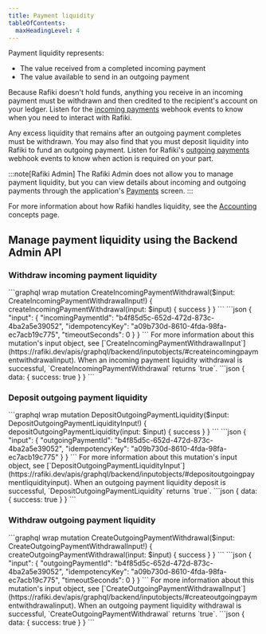```yaml
---
title: Payment liquidity
tableOfContents:
  maxHeadingLevel: 4
---
```



Payment liquidity represents:

- The value received from a completed incoming payment
- The value available to send in an outgoing payment

Because Rafiki doesn't hold funds, anything you receive in an incoming payment must be withdrawn and then credited to the recipient's account on your ledger. Listen for the [incoming payments](/integration/requirements/webhook-events#incoming-payments) webhook events to know when you need to interact with Rafiki.

Any excess liquidity that remains after an outgoing payment completes must be withdrawn. You may also find that you must deposit liquidity into Rafiki to fund an outgoing payment. Listen for Rafiki's [outgoing payments](/integration/requirements/webhook-events#outgoing-payments) webhook events to know when action is required on your part.

:::note[Rafiki Admin]
The Rafiki Admin does not allow you to manage payment liquidity, but you can view details about incoming and outgoing payments through the application's [Payments](/admin/admin-user-guide#payments) screen.
:::

For more information about how Rafiki handles liquidity, see the [Accounting](/overview/concepts/accounting) concepts page.

## Manage payment liquidity using the Backend Admin API

<IdempotencyNote />

### Withdraw incoming payment liquidity

<Tabs>
  <TabItem label="Operation">
  ```graphql wrap
  mutation CreateIncomingPaymentWithdrawal($input: CreateIncomingPaymentWithdrawalInput!) {
  createIncomingPaymentWithdrawal(input: $input) {
    success
    }
  }
  ```
  </TabItem>
  <TabItem label="Arguments">
  ```json
  {
  "input": {
    "incomingPaymentId": "b4f85d5c-652d-472d-873c-4ba2a5e39052",
    "idempotencyKey": "a09b730d-8610-4fda-98fa-ec7acb19c775",
    "timeoutSeconds": 0
    }
  }
  ```
  For more information about this mutation's input object, see [`CreateIncomingPaymentWithdrawalInput`](https://rafiki.dev/apis/graphql/backend/inputobjects/#createincomingpaymentwithdrawalinput).
  </TabItem>
  <TabItem label="Response">
  When an incoming payment liquidity withdrawal is successful, `CreateIncomingPaymentWithdrawal` returns `true`.
  ```json
  {
    data: {
      success: true
    }
  }
  ```
  </TabItem>
</Tabs>

### Deposit outgoing payment liquidity

<Tabs>
  <TabItem label="Operation">
  ```graphql wrap
  mutation DepositOutgoingPaymentLiquidity($input: DepositOutgoingPaymentLiquidityInput!) {
  depositOutgoingPaymentLiquidity(input: $input) {
    success
    }
  }
  ```
  </TabItem>
  <TabItem label="Arguments">
  ```json
  {
  "input": {
    "outgoingPaymentId": "b4f85d5c-652d-472d-873c-4ba2a5e39052",
    "idempotencyKey": "a09b730d-8610-4fda-98fa-ec7acb19c775"
    }
  }
  ```
  For more information about this mutation's input object, see [`DepositOutgoingPaymentLiquidityInput`](https://rafiki.dev/apis/graphql/backend/inputobjects/#depositoutgoingpaymentliquidityinput).
  </TabItem>
  <TabItem label="Response">
  When an outgoing payment liquidity deposit is successful, `DepositOutgoingPaymentLiquidity` returns `true`.
  ```json
  {
    data: {
      success: true
    }
  }
  ```
  </TabItem>
</Tabs>

### Withdraw outgoing payment liquidity

<Tabs>
  <TabItem label="Operation">
  ```graphql wrap
  mutation CreateOutgoingPaymentWithdrawal($input: CreateOutgoingPaymentWithdrawalInput!) {
  createOutgoingPaymentWithdrawal(input: $input) {
    success
    }
  }
  ```
  </TabItem>
  <TabItem label="Arguments">
  ```json
  {
  "input": {
    "outgoingPaymentId": "b4f85d5c-652d-472d-873c-4ba2a5e39052",
    "idempotencyKey": "a09b730d-8610-4fda-98fa-ec7acb19c775",
    "timeoutSeconds": 0
    }
  }
  ```
  For more information about this mutation's input object, see [`CreateOutgoingPaymentWithdrawalInput`](https://rafiki.dev/apis/graphql/backend/inputobjects/#createoutgoingpaymentwithdrawalinput).
  </TabItem>
  <TabItem label="Response">
  When an outgoing payment liquidity withdrawal is successful, `CreateOutgoingPaymentWithdrawal` returns `true`.
  ```json
  {
    data: {
      success: true
    }
  }
  ```
  </TabItem>
</Tabs>

